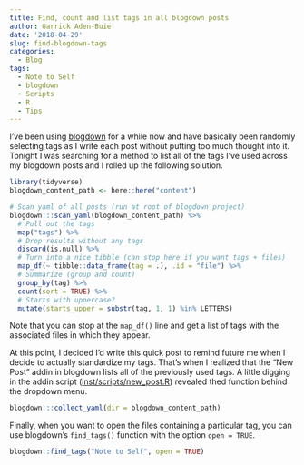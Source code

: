 ```yaml
---
title: Find, count and list tags in all blogdown posts
author: Garrick Aden-Buie
date: '2018-04-29'
slug: find-blogdown-tags
categories:
  - Blog
tags:
  - Note to Self
  - blogdown
  - Scripts
  - R
  - Tips
---
```


[blogdown]: https://bookdown.org/yihui/blogdown

I've been using [blogdown] for a while now and have basically been randomly selecting tags as I write each post without putting too much thought into it.
Tonight I was searching for a method to list all of the tags I've used across my blogdown posts and I rolled up the following solution.

```r
library(tidyverse)
blogdown_content_path <- here::here("content")

# Scan yaml of all posts (run at root of blogdown project)
blogdown:::scan_yaml(blogdown_content_path) %>% 
  # Pull out the tags
  map("tags") %>% 
  # Drop results without any tags
  discard(is.null) %>% 
  # Turn into a nice tibble (can stop here if you want tags + files)
  map_df(~ tibble::data_frame(tag = .), .id = "file") %>% 
  # Summarize (group and count)
  group_by(tag) %>%
  count(sort = TRUE) %>%
  # Starts with uppercase?
  mutate(starts_upper = substr(tag, 1, 1) %in% LETTERS)
```

Note that you can stop at the `map_df()` line and get a list of tags with the associated files in which they appear.

At this point, I decided I'd write this quick post to remind future me when I decide to actually standardize my tags.
That's when I realized that the "New Post" addin in blogdown lists all of the previously used tags.
A little digging in the addin script ([inst/scripts/new_post.R](https://github.com/rstudio/blogdown/blob/master/inst/scripts/new_post.R)) revealed thed function behind the dropdown menu.

```r
blogdown:::collect_yaml(dir = blogdown_content_path)
```

Finally, when you want to open the files containing a particular tag, you can use blogdown's `find_tags()` function with the option `open = TRUE`.

```r
blogdown::find_tags("Note to Self", open = TRUE)
```